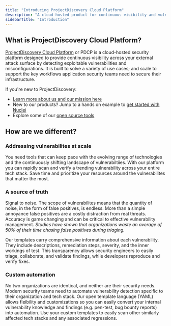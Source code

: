 ```yaml
---
title: "Introducing ProjectDiscovery Cloud Platform"
description: "A cloud-hosted product for continuous visibility and vulnerability scanning"
sidebarTitle: "Introduction"
---
```

## What is ProjectDiscovery Cloud Platform? 

[ProjectDiscovery Cloud Platform](https://projectdiscovery.io/platform) or PDCP is a cloud-hosted security platform designed to provide continuous visibility across your external attack surface by detecting exploitable vulnerabilities and misconfigurations. 
It is built to solve a variety of use cases; and scale to support the key workflows application security teams need to secure their infrastructure.

If you're new to ProjectDiscovery: 
 - [Learn more about us and our mission here](https://projectdiscovery.io/)
 - New to our products? Jump to a hands on example to [get started with Nuclei](/getstarted-overview)
 - Explore some of our [open source tools](/tools/index)

## How are we different?

### Addressing vulnerabilites at scale

You need tools that can keep pace with the evolving range of technologies and the continuously shifting landscape of vulnerabiltiies. 
With our platform you can rapidly scan and verify a trending vulnerability across your entire tech stack. Save time and prioritize your resources 
around the vulnerabilites that matter the most. 

### A source of truth

Signal to noise. The scope of vulnerabilites means that the quantity of noise, in the form of false positives, is endless. More than a simple 
annoyance false positives are a costly distraction from real threats. Accuracy is game changing and can be critical to effective vulnerability management. 
_Studies have shown that organizations waste an average of 50% of their time chasing false positives during triaging._ 

Our templates carry comprehensive information about each vulnerability. They include descriptions, remediation steps, severity, and the inner workings of test. 
This transparency allows security engineers to easily triage, collaborate, and validate findings, while developers reproduce and verify fixes. 

### Custom automation

No two organizations are identical, and neither are their security needs. Modern security teams need to automate vulnerability detection specific to their organization and tech stack. 
Our open template language (YAML) allows fleibility and customizations so you can easily convert your internal vulnerability knowledge and findings (e.g. pen-test, bug bounty reports) into automation.
Use your custom templates to easily scan other similarly affected tech stacks and any associated regressions.


